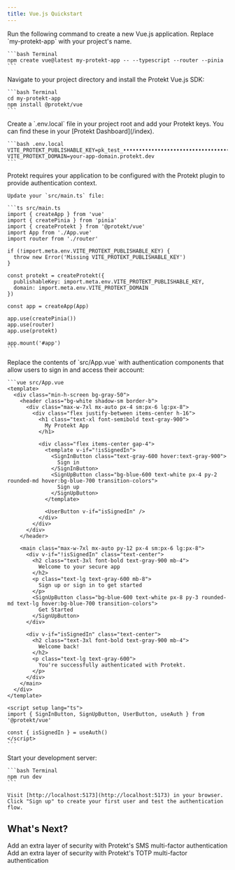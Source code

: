 ```yaml
---
title: Vue.js Quickstart
---
```


<Steps>
  <Step title="Create a new Vue.js application">
    Run the following command to create a new Vue.js application. Replace `my-protekt-app` with your project's name.

    ```bash Terminal
    npm create vue@latest my-protekt-app -- --typescript --router --pinia
    ```

  </Step>

  <Step title="Install @protekt/vue">
    Navigate to your project directory and install the Protekt Vue.js SDK:

    ```bash Terminal
    cd my-protekt-app
    npm install @protekt/vue
    ```

  </Step>

  <Step title="Add environment variables">
    Create a `.env.local` file in your project root and add your Protekt keys. You can find these in your [Protekt Dashboard](/index).

    ```bash .env.local
    VITE_PROTEKT_PUBLISHABLE_KEY=pk_test_••••••••••••••••••••••••••••••••••
    VITE_PROTEKT_DOMAIN=your-app-domain.protekt.dev
    ```

  </Step>

  <Step title="Configure Protekt plugin">
    Protekt requires your application to be configured with the Protekt plugin to provide authentication context.

    Update your `src/main.ts` file:

    ```ts src/main.ts
    import { createApp } from 'vue'
    import { createPinia } from 'pinia'
    import { createProtekt } from '@protekt/vue'
    import App from './App.vue'
    import router from './router'

    if (!import.meta.env.VITE_PROTEKT_PUBLISHABLE_KEY) {
      throw new Error('Missing VITE_PROTEKT_PUBLISHABLE_KEY')
    }

    const protekt = createProtekt({
      publishableKey: import.meta.env.VITE_PROTEKT_PUBLISHABLE_KEY,
      domain: import.meta.env.VITE_PROTEKT_DOMAIN
    })

    const app = createApp(App)

    app.use(createPinia())
    app.use(router)
    app.use(protekt)

    app.mount('#app')
    ```

  </Step>

  <Step title="Add authentication components">
    Replace the contents of `src/App.vue` with authentication components that allow users to sign in and access their account:

    ```vue src/App.vue
    <template>
      <div class="min-h-screen bg-gray-50">
        <header class="bg-white shadow-sm border-b">
          <div class="max-w-7xl mx-auto px-4 sm:px-6 lg:px-8">
            <div class="flex justify-between items-center h-16">
              <h1 class="text-xl font-semibold text-gray-900">
                My Protekt App
              </h1>

              <div class="flex items-center gap-4">
                <template v-if="!isSignedIn">
                  <SignInButton class="text-gray-600 hover:text-gray-900">
                    Sign in
                  </SignInButton>
                  <SignUpButton class="bg-blue-600 text-white px-4 py-2 rounded-md hover:bg-blue-700 transition-colors">
                    Sign up
                  </SignUpButton>
                </template>

                <UserButton v-if="isSignedIn" />
              </div>
            </div>
          </div>
        </header>

        <main class="max-w-7xl mx-auto py-12 px-4 sm:px-6 lg:px-8">
          <div v-if="!isSignedIn" class="text-center">
            <h2 class="text-3xl font-bold text-gray-900 mb-4">
              Welcome to your secure app
            </h2>
            <p class="text-lg text-gray-600 mb-8">
              Sign up or sign in to get started
            </p>
            <SignUpButton class="bg-blue-600 text-white px-8 py-3 rounded-md text-lg hover:bg-blue-700 transition-colors">
              Get Started
            </SignUpButton>
          </div>

          <div v-if="isSignedIn" class="text-center">
            <h2 class="text-3xl font-bold text-gray-900 mb-4">
              Welcome back!
            </h2>
            <p class="text-lg text-gray-600">
              You're successfully authenticated with Protekt.
            </p>
          </div>
        </main>
      </div>
    </template>

    <script setup lang="ts">
    import { SignInButton, SignUpButton, UserButton, useAuth } from '@protekt/vue'

    const { isSignedIn } = useAuth()
    </script>
    ```

  </Step>

  <Step title="Test your integration">
    Start your development server:

    ```bash Terminal
    npm run dev
    ```

    Visit [http://localhost:5173](http://localhost:5173) in your browser. Click "Sign up" to create your first user and test the authentication flow.

  </Step>

</Steps>

## What's Next?

<CardGroup cols={2}>
  <Card title="Secure with SMS MFA" icon="shield-check" href="/mfa/sms/sms-configuration">
    Add an extra layer of security with Protekt's SMS multi-factor authentication 
  </Card>
  
  <Card title="Secure with TOTP MFA" icon="server" href="/mfa/totp/configuration">
    Add an extra layer of security with Protekt's TOTP multi-factor authentication
  </Card>
</CardGroup>